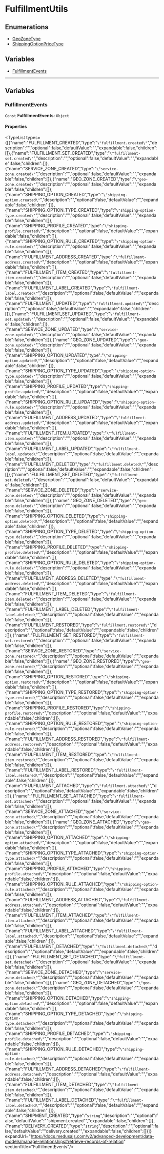 
# FulfillmentUtils

## Enumerations

- [GeoZoneType](../FulfillmentUtils/enums/utils.FulfillmentUtils.GeoZoneType/page.mdx)
- [ShippingOptionPriceType](../FulfillmentUtils/enums/utils.FulfillmentUtils.ShippingOptionPriceType/page.mdx)

## Variables

- [FulfillmentEvents](page.mdx#fulfillmentevents)

___

## Variables

### FulfillmentEvents

 `Const` **FulfillmentEvents**: `Object`

#### Properties

<TypeList types={[{"name":"FULFILLMENT_CREATED","type":"`\"fulfillment.created\"`","description":"","optional":false,"defaultValue":"","expandable":false,"children":[]},{"name":"FULFILLMENT_SET_CREATED","type":"`\"fulfillment-set.created\"`","description":"","optional":false,"defaultValue":"","expandable":false,"children":[]},{"name":"SERVICE_ZONE_CREATED","type":"`\"service-zone.created\"`","description":"","optional":false,"defaultValue":"","expandable":false,"children":[]},{"name":"GEO_ZONE_CREATED","type":"`\"geo-zone.created\"`","description":"","optional":false,"defaultValue":"","expandable":false,"children":[]},{"name":"SHIPPING_OPTION_CREATED","type":"`\"shipping-option.created\"`","description":"","optional":false,"defaultValue":"","expandable":false,"children":[]},{"name":"SHIPPING_OPTION_TYPE_CREATED","type":"`\"shipping-option-type.created\"`","description":"","optional":false,"defaultValue":"","expandable":false,"children":[]},{"name":"SHIPPING_PROFILE_CREATED","type":"`\"shipping-profile.created\"`","description":"","optional":false,"defaultValue":"","expandable":false,"children":[]},{"name":"SHIPPING_OPTION_RULE_CREATED","type":"`\"shipping-option-rule.created\"`","description":"","optional":false,"defaultValue":"","expandable":false,"children":[]},{"name":"FULFILLMENT_ADDRESS_CREATED","type":"`\"fulfillment-address.created\"`","description":"","optional":false,"defaultValue":"","expandable":false,"children":[]},{"name":"FULFILLMENT_ITEM_CREATED","type":"`\"fulfillment-item.created\"`","description":"","optional":false,"defaultValue":"","expandable":false,"children":[]},{"name":"FULFILLMENT_LABEL_CREATED","type":"`\"fulfillment-label.created\"`","description":"","optional":false,"defaultValue":"","expandable":false,"children":[]},{"name":"FULFILLMENT_UPDATED","type":"`\"fulfillment.updated\"`","description":"","optional":false,"defaultValue":"","expandable":false,"children":[]},{"name":"FULFILLMENT_SET_UPDATED","type":"`\"fulfillment-set.updated\"`","description":"","optional":false,"defaultValue":"","expandable":false,"children":[]},{"name":"SERVICE_ZONE_UPDATED","type":"`\"service-zone.updated\"`","description":"","optional":false,"defaultValue":"","expandable":false,"children":[]},{"name":"GEO_ZONE_UPDATED","type":"`\"geo-zone.updated\"`","description":"","optional":false,"defaultValue":"","expandable":false,"children":[]},{"name":"SHIPPING_OPTION_UPDATED","type":"`\"shipping-option.updated\"`","description":"","optional":false,"defaultValue":"","expandable":false,"children":[]},{"name":"SHIPPING_OPTION_TYPE_UPDATED","type":"`\"shipping-option-type.updated\"`","description":"","optional":false,"defaultValue":"","expandable":false,"children":[]},{"name":"SHIPPING_PROFILE_UPDATED","type":"`\"shipping-profile.updated\"`","description":"","optional":false,"defaultValue":"","expandable":false,"children":[]},{"name":"SHIPPING_OPTION_RULE_UPDATED","type":"`\"shipping-option-rule.updated\"`","description":"","optional":false,"defaultValue":"","expandable":false,"children":[]},{"name":"FULFILLMENT_ADDRESS_UPDATED","type":"`\"fulfillment-address.updated\"`","description":"","optional":false,"defaultValue":"","expandable":false,"children":[]},{"name":"FULFILLMENT_ITEM_UPDATED","type":"`\"fulfillment-item.updated\"`","description":"","optional":false,"defaultValue":"","expandable":false,"children":[]},{"name":"FULFILLMENT_LABEL_UPDATED","type":"`\"fulfillment-label.updated\"`","description":"","optional":false,"defaultValue":"","expandable":false,"children":[]},{"name":"FULFILLMENT_DELETED","type":"`\"fulfillment.deleted\"`","description":"","optional":false,"defaultValue":"","expandable":false,"children":[]},{"name":"FULFILLMENT_SET_DELETED","type":"`\"fulfillment-set.deleted\"`","description":"","optional":false,"defaultValue":"","expandable":false,"children":[]},{"name":"SERVICE_ZONE_DELETED","type":"`\"service-zone.deleted\"`","description":"","optional":false,"defaultValue":"","expandable":false,"children":[]},{"name":"GEO_ZONE_DELETED","type":"`\"geo-zone.deleted\"`","description":"","optional":false,"defaultValue":"","expandable":false,"children":[]},{"name":"SHIPPING_OPTION_DELETED","type":"`\"shipping-option.deleted\"`","description":"","optional":false,"defaultValue":"","expandable":false,"children":[]},{"name":"SHIPPING_OPTION_TYPE_DELETED","type":"`\"shipping-option-type.deleted\"`","description":"","optional":false,"defaultValue":"","expandable":false,"children":[]},{"name":"SHIPPING_PROFILE_DELETED","type":"`\"shipping-profile.deleted\"`","description":"","optional":false,"defaultValue":"","expandable":false,"children":[]},{"name":"SHIPPING_OPTION_RULE_DELETED","type":"`\"shipping-option-rule.deleted\"`","description":"","optional":false,"defaultValue":"","expandable":false,"children":[]},{"name":"FULFILLMENT_ADDRESS_DELETED","type":"`\"fulfillment-address.deleted\"`","description":"","optional":false,"defaultValue":"","expandable":false,"children":[]},{"name":"FULFILLMENT_ITEM_DELETED","type":"`\"fulfillment-item.deleted\"`","description":"","optional":false,"defaultValue":"","expandable":false,"children":[]},{"name":"FULFILLMENT_LABEL_DELETED","type":"`\"fulfillment-label.deleted\"`","description":"","optional":false,"defaultValue":"","expandable":false,"children":[]},{"name":"FULFILLMENT_RESTORED","type":"`\"fulfillment.restored\"`","description":"","optional":false,"defaultValue":"","expandable":false,"children":[]},{"name":"FULFILLMENT_SET_RESTORED","type":"`\"fulfillment-set.restored\"`","description":"","optional":false,"defaultValue":"","expandable":false,"children":[]},{"name":"SERVICE_ZONE_RESTORED","type":"`\"service-zone.restored\"`","description":"","optional":false,"defaultValue":"","expandable":false,"children":[]},{"name":"GEO_ZONE_RESTORED","type":"`\"geo-zone.restored\"`","description":"","optional":false,"defaultValue":"","expandable":false,"children":[]},{"name":"SHIPPING_OPTION_RESTORED","type":"`\"shipping-option.restored\"`","description":"","optional":false,"defaultValue":"","expandable":false,"children":[]},{"name":"SHIPPING_OPTION_TYPE_RESTORED","type":"`\"shipping-option-type.restored\"`","description":"","optional":false,"defaultValue":"","expandable":false,"children":[]},{"name":"SHIPPING_PROFILE_RESTORED","type":"`\"shipping-profile.restored\"`","description":"","optional":false,"defaultValue":"","expandable":false,"children":[]},{"name":"SHIPPING_OPTION_RULE_RESTORED","type":"`\"shipping-option-rule.restored\"`","description":"","optional":false,"defaultValue":"","expandable":false,"children":[]},{"name":"FULFILLMENT_ADDRESS_RESTORED","type":"`\"fulfillment-address.restored\"`","description":"","optional":false,"defaultValue":"","expandable":false,"children":[]},{"name":"FULFILLMENT_ITEM_RESTORED","type":"`\"fulfillment-item.restored\"`","description":"","optional":false,"defaultValue":"","expandable":false,"children":[]},{"name":"FULFILLMENT_LABEL_RESTORED","type":"`\"fulfillment-label.restored\"`","description":"","optional":false,"defaultValue":"","expandable":false,"children":[]},{"name":"FULFILLMENT_ATTACHED","type":"`\"fulfillment.attached\"`","description":"","optional":false,"defaultValue":"","expandable":false,"children":[]},{"name":"FULFILLMENT_SET_ATTACHED","type":"`\"fulfillment-set.attached\"`","description":"","optional":false,"defaultValue":"","expandable":false,"children":[]},{"name":"SERVICE_ZONE_ATTACHED","type":"`\"service-zone.attached\"`","description":"","optional":false,"defaultValue":"","expandable":false,"children":[]},{"name":"GEO_ZONE_ATTACHED","type":"`\"geo-zone.attached\"`","description":"","optional":false,"defaultValue":"","expandable":false,"children":[]},{"name":"SHIPPING_OPTION_ATTACHED","type":"`\"shipping-option.attached\"`","description":"","optional":false,"defaultValue":"","expandable":false,"children":[]},{"name":"SHIPPING_OPTION_TYPE_ATTACHED","type":"`\"shipping-option-type.attached\"`","description":"","optional":false,"defaultValue":"","expandable":false,"children":[]},{"name":"SHIPPING_PROFILE_ATTACHED","type":"`\"shipping-profile.attached\"`","description":"","optional":false,"defaultValue":"","expandable":false,"children":[]},{"name":"SHIPPING_OPTION_RULE_ATTACHED","type":"`\"shipping-option-rule.attached\"`","description":"","optional":false,"defaultValue":"","expandable":false,"children":[]},{"name":"FULFILLMENT_ADDRESS_ATTACHED","type":"`\"fulfillment-address.attached\"`","description":"","optional":false,"defaultValue":"","expandable":false,"children":[]},{"name":"FULFILLMENT_ITEM_ATTACHED","type":"`\"fulfillment-item.attached\"`","description":"","optional":false,"defaultValue":"","expandable":false,"children":[]},{"name":"FULFILLMENT_LABEL_ATTACHED","type":"`\"fulfillment-label.attached\"`","description":"","optional":false,"defaultValue":"","expandable":false,"children":[]},{"name":"FULFILLMENT_DETACHED","type":"`\"fulfillment.detached\"`","description":"","optional":false,"defaultValue":"","expandable":false,"children":[]},{"name":"FULFILLMENT_SET_DETACHED","type":"`\"fulfillment-set.detached\"`","description":"","optional":false,"defaultValue":"","expandable":false,"children":[]},{"name":"SERVICE_ZONE_DETACHED","type":"`\"service-zone.detached\"`","description":"","optional":false,"defaultValue":"","expandable":false,"children":[]},{"name":"GEO_ZONE_DETACHED","type":"`\"geo-zone.detached\"`","description":"","optional":false,"defaultValue":"","expandable":false,"children":[]},{"name":"SHIPPING_OPTION_DETACHED","type":"`\"shipping-option.detached\"`","description":"","optional":false,"defaultValue":"","expandable":false,"children":[]},{"name":"SHIPPING_OPTION_TYPE_DETACHED","type":"`\"shipping-option-type.detached\"`","description":"","optional":false,"defaultValue":"","expandable":false,"children":[]},{"name":"SHIPPING_PROFILE_DETACHED","type":"`\"shipping-profile.detached\"`","description":"","optional":false,"defaultValue":"","expandable":false,"children":[]},{"name":"SHIPPING_OPTION_RULE_DETACHED","type":"`\"shipping-option-rule.detached\"`","description":"","optional":false,"defaultValue":"","expandable":false,"children":[]},{"name":"FULFILLMENT_ADDRESS_DETACHED","type":"`\"fulfillment-address.detached\"`","description":"","optional":false,"defaultValue":"","expandable":false,"children":[]},{"name":"FULFILLMENT_ITEM_DETACHED","type":"`\"fulfillment-item.detached\"`","description":"","optional":false,"defaultValue":"","expandable":false,"children":[]},{"name":"FULFILLMENT_LABEL_DETACHED","type":"`\"fulfillment-label.detached\"`","description":"","optional":false,"defaultValue":"","expandable":false,"children":[]},{"name":"SHIPMENT_CREATED","type":"`string`","description":"","optional":false,"defaultValue":"\"shipment.created\"","expandable":false,"children":[]},{"name":"DELIVERY_CREATED","type":"`string`","description":"","optional":false,"defaultValue":"\"delivery.created\"","expandable":false,"children":[]}]} expandUrl="https://docs.medusajs.com/v2/advanced-development/data-models/manage-relationships#retrieve-records-of-relation" sectionTitle="FulfillmentEvents"/>
